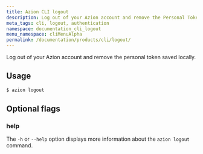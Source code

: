 ```yaml
---
title: Azion CLI logout
description: Log out of your Azion account and remove the Personal Token saved locally.
meta_tags: cli, logout, authentication
namespace: documentation_cli_logout
menu_namespace: cliMenuAlpha
permalink: /documentation/products/cli/logout/
---
```


Log out of your Azion account and remove the personal token saved locally.

## Usage

```bash
$ azion logout
```

## Optional flags

### help

The `-h` or `--help` option displays more information about the `azion logout` command.

